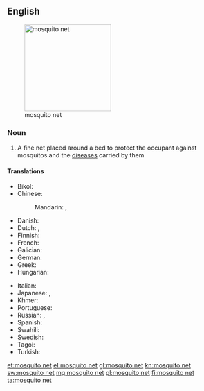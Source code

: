 ==English==
[[File:Javanbedcanopy.JPG|thumb|right|200px|mosquito net]]
===Noun===
{{wikipedia}}
{{en-noun|head=[[mosquito]] [[net]]}}

# A fine net placed around a bed to protect the occupant against mosquitos and the [[disease]]s carried by them

====Translations====
{{trans-top|fine net used to protect against mosquitos}}
* Bikol: {{t|bik|kubong}}
* Chinese:
*: Mandarin: {{t+|cmn|蚊帳|sc=Hani}}, {{t+|cmn|蚊帐|tr=wénzhàng|sc=Hani}}
* Danish: {{t+|da|myggenet|n}}
* Dutch: {{t+|nl|klamboe|m}}, {{t|nl|muskietennet|n}}
* Finnish: {{t+|fi|hyttysverkko}}
* French: {{t+|fr|moustiquaire|f}}
* Galician: {{t+|gl|mosquiteiro|m}}
* German: {{t|de|Moskitonetz|n}}
*Greek: {{t+|el|κουνουπιέρα|tr=kounoupiéra}}
*Hungarian: {{t+|hu|szúnyogháló}}
{{trans-mid}}
* Italian: {{t+|it|zanzariera|f}}
* Japanese: {{t|ja|蚊帳|tr=かや, kaya|sc=Jpan}}, {{t|ja|蚊屋|tr=かや, kaya|sc=Jpan}}
* Khmer: {{t+|km|មុង|tr=mung|sc=Khmr}}
* Portuguese: {{t|pt|mosquiteiro|m}}
* Russian: {{t+|ru|накомарник|m|tr=nakomárnik|sc=Cyrl}}, {{t|ru|москитная сетка|f|tr=moskítnaja sétka|sc=Cyrl}}
*Spanish: {{t|es|mosquitero|m}}
* Swahili: {{t+|sw|kiandarua cha mbu}}
*Swedish: {{t|sv|myggnät|n}}
* Tagoi: {{t|tag|kulambo}}
* Turkish: {{t+|tr|cibinlik}}
{{trans-bottom}}

[[et:mosquito net]]
[[el:mosquito net]]
[[gl:mosquito net]]
[[kn:mosquito net]]
[[sw:mosquito net]]
[[mg:mosquito net]]
[[pl:mosquito net]]
[[fi:mosquito net]]
[[ta:mosquito net]]